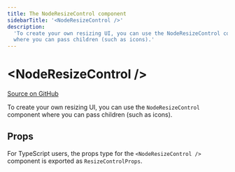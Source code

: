 ```yaml
---
title: The NodeResizeControl component
sidebarTitle: '<NodeResizeControl />'
description:
  'To create your own resizing UI, you can use the NodeResizeControl component
  where you can pass children (such as icons).'
---
```


# \<NodeResizeControl />

[Source on GitHub](https://github.com/xyflow/xyflow/blob/main/packages/react/src/additional-components/NodeResizer/NodeResizeControl.tsx)

To create your own resizing UI, you can use the `NodeResizeControl` component where you can pass children (such as icons).

## Props

For TypeScript users, the props type for the `<NodeResizeControl />` component is exported
as `ResizeControlProps`.

<APIDocs componentName="NodeResizeControl" />
